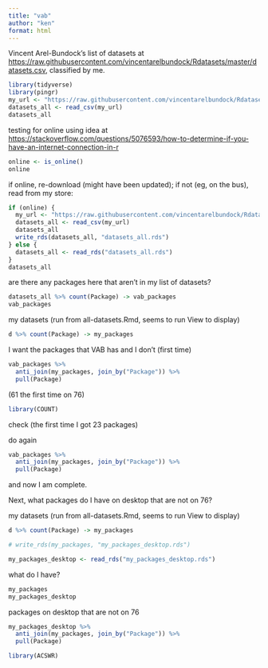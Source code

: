 ```yaml
---
title: "vab"
author: "ken"
format: html
---
```


Vincent Arel-Bundock's list of datasets at <https://raw.githubusercontent.com/vincentarelbundock/Rdatasets/master/datasets.csv>, classified by me.


```r
library(tidyverse)
library(pingr)
my_url <- "https://raw.githubusercontent.com/vincentarelbundock/Rdatasets/master/datasets.csv"
datasets_all <- read_csv(my_url)
datasets_all
```

testing for online using idea at <https://stackoverflow.com/questions/5076593/how-to-determine-if-you-have-an-internet-connection-in-r>

```r
online <- is_online()
online
```

if online, re-download (might have been updated); if not (eg, on the bus), read from my store:

```r
if (online) {
  my_url <- "https://raw.githubusercontent.com/vincentarelbundock/Rdatasets/master/datasets.csv"
  datasets_all <- read_csv(my_url)
  datasets_all
  write_rds(datasets_all, "datasets_all.rds")
} else {
  datasets_all <- read_rds("datasets_all.rds")
}
datasets_all
```

are there any packages here that aren't in my list of datasets?

```r
datasets_all %>% count(Package) -> vab_packages
vab_packages
```

my datasets (run from all-datasets.Rmd, seems to run View to display)

```r
d %>% count(Package) -> my_packages
```

I want the packages that VAB has and I don't (first time)

```r
vab_packages %>% 
  anti_join(my_packages, join_by("Package")) %>% 
  pull(Package)
```

(61 the first time on 76)

```r
library(COUNT)
```

check (the first time I got 23 packages)

do again

```r
vab_packages %>% 
  anti_join(my_packages, join_by("Package")) %>% 
  pull(Package)

```

and now I am complete.

Next, what packages do I have on desktop that are not on 76?

my datasets (run from all-datasets.Rmd, seems to run View to display)


```r
d %>% count(Package) -> my_packages
```

```r
# write_rds(my_packages, "my_packages_desktop.rds")
```

```r
my_packages_desktop <- read_rds("my_packages_desktop.rds")
```

what do I have?

```r
my_packages
my_packages_desktop
```

packages on desktop that are not on 76

```r
my_packages_desktop %>% 
  anti_join(my_packages, join_by("Package")) %>% 
  pull(Package)
```

```r
library(ACSWR)
```

